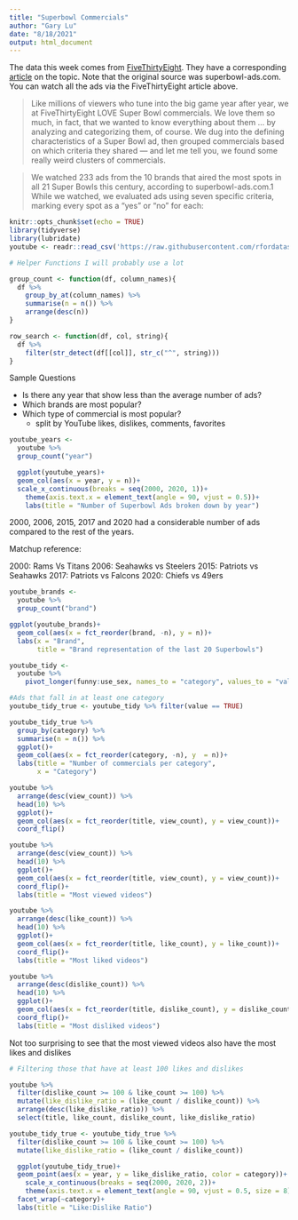 ```yaml
---
title: "Superbowl Commercials"
author: "Gary Lu"
date: "8/18/2021"
output: html_document
---
```


The data this week comes from [FiveThirtyEight](https://github.com/fivethirtyeight/superbowl-ads). They have a corresponding [article](https://projects.fivethirtyeight.com/super-bowl-ads/) on the topic. Note that the original source was superbowl-ads.com. You can watch all the ads via the FiveThirtyEight article above.

>Like millions of viewers who tune into the big game year after year, we at FiveThirtyEight LOVE Super Bowl commercials. We love them so much, in fact, that we wanted to know everything about them … by analyzing and categorizing them, of course. We dug into the defining characteristics of a Super Bowl ad, then grouped commercials based on which criteria they shared — and let me tell you, we found some really weird clusters of commercials.

>We watched 233 ads from the 10 brands that aired the most spots in all 21 Super Bowls this century, according to superbowl-ads.com.1 While we watched, we evaluated ads using seven specific criteria, marking every spot as a "yes" or "no" for each:

```r
knitr::opts_chunk$set(echo = TRUE)
library(tidyverse)
library(lubridate)
youtube <- readr::read_csv('https://raw.githubusercontent.com/rfordatascience/tidytuesday/master/data/2021/2021-03-02/youtube.csv')
```

```r
# Helper Functions I will probably use a lot

group_count <- function(df, column_names){
  df %>% 
    group_by_at(column_names) %>% 
    summarise(n = n()) %>% 
    arrange(desc(n))
}

row_search <- function(df, col, string){
  df %>% 
    filter(str_detect(df[[col]], str_c("^", string)))
}
```

Sample Questions

* Is there any year that show less than the average number of ads?
* Which brands are most popular?
* Which type of commercial is most popular?
  + split by YouTube likes, dislikes, comments, favorites

```r
youtube_years <- 
  youtube %>% 
  group_count("year")

  ggplot(youtube_years)+
  geom_col(aes(x = year, y = n))+
  scale_x_continuous(breaks = seq(2000, 2020, 1))+
    theme(axis.text.x = element_text(angle = 90, vjust = 0.5))+
    labs(title = "Number of Superbowl Ads broken down by year")
```

2000, 2006, 2015, 2017 and 2020 had a considerable number of ads compared to the rest of the years.

Matchup reference:

2000: Rams Vs Titans
2006: Seahawks vs Steelers
2015: Patriots vs Seahawks
2017: Patriots vs Falcons
2020: Chiefs vs 49ers

```r
youtube_brands <- 
  youtube %>% 
  group_count("brand")

ggplot(youtube_brands)+
  geom_col(aes(x = fct_reorder(brand, -n), y = n))+
  labs(x = "Brand",
       title = "Brand representation of the last 20 Superbowls")
```


```r
youtube_tidy <- 
  youtube %>% 
    pivot_longer(funny:use_sex, names_to = "category", values_to = "value")

#Ads that fall in at least one category
youtube_tidy_true <- youtube_tidy %>% filter(value == TRUE)

youtube_tidy_true %>% 
  group_by(category) %>% 
  summarise(n = n()) %>% 
  ggplot()+
  geom_col(aes(x = fct_reorder(category, -n), y  = n))+
  labs(title = "Number of commercials per category",
       x = "Category")
```

```r
youtube %>% 
  arrange(desc(view_count)) %>% 
  head(10) %>% 
  ggplot()+
  geom_col(aes(x = fct_reorder(title, view_count), y = view_count))+
  coord_flip()
```

```r
youtube %>% 
  arrange(desc(view_count)) %>% 
  head(10) %>% 
  ggplot()+
  geom_col(aes(x = fct_reorder(title, view_count), y = view_count))+
  coord_flip()+
  labs(title = "Most viewed videos")

youtube %>% 
  arrange(desc(like_count)) %>% 
  head(10) %>% 
  ggplot()+
  geom_col(aes(x = fct_reorder(title, like_count), y = like_count))+
  coord_flip()+
  labs(title = "Most liked videos")

youtube %>% 
  arrange(desc(dislike_count)) %>% 
  head(10) %>% 
  ggplot()+
  geom_col(aes(x = fct_reorder(title, dislike_count), y = dislike_count))+
  coord_flip()+
  labs(title = "Most disliked videos")
```

Not too surprising to see that the most viewed videos also have the most likes and dislikes

```r
# Filtering those that have at least 100 likes and dislikes 

youtube %>% 
  filter(dislike_count >= 100 & like_count >= 100) %>% 
  mutate(like_dislike_ratio = (like_count / dislike_count)) %>% 
  arrange(desc(like_dislike_ratio)) %>% 
  select(title, like_count, dislike_count, like_dislike_ratio)
```

```r
youtube_tidy_true <- youtube_tidy_true %>% 
  filter(dislike_count >= 100 & like_count >= 100) %>% 
  mutate(like_dislike_ratio = (like_count / dislike_count))

  ggplot(youtube_tidy_true)+
  geom_point(aes(x = year, y = like_dislike_ratio, color = category))+
    scale_x_continuous(breaks = seq(2000, 2020, 2))+
    theme(axis.text.x = element_text(angle = 90, vjust = 0.5, size = 8))+
  facet_wrap(~category)+
  labs(title = "Like:Dislike Ratio")
```


